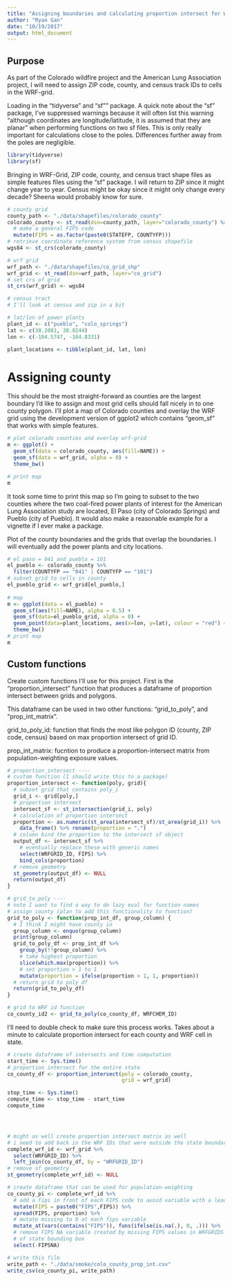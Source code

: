 ```yaml
---
title: "Assigning boundaries and calculating proportion intersect for WRF-Grid"
author: "Ryan Gan"
date: "10/19/2017"
output: html_document
---
```


## Purpose

As part of the Colorado wildfire project and the American Lung Association project, I will need to assign ZIP code, county, and census track IDs to cells in the WRF-grid. 

Loading in the "tidyverse" and "sf"" package. A quick note about the "sf" package, I've suppressed warnings because it will often list this warning "although coordinates are longitude/latitude, it is assumed that they are planar" when performing functions on two sf files. This is only really important for calculations close to the poles. Differences further away from the poles are negligible.

```r
library(tidyverse)
library(sf)
```

Bringing in WRF-Grid, ZIP code, county, and census tract shape files as simple features files using the "sf" package. I will return to ZIP since it might change year to year. Census might be okay since it might only change every decade? Sheena would probably know for sure.

```r
# county grid
county_path <- "./data/shapefiles/colorado_county"
colorado_county <- st_read(dsn=county_path, layer="colorado_county") %>% 
  # make a general FIPS code
  mutate(FIPS = as.factor(paste0(STATEFP, COUNTYFP)))
# retrieve coordinate reference system from census shapefile
wgs84 <- st_crs(colorado_county)

# wrf grid
wrf_path <- "./data/shapefiles/co_grid_shp"
wrf_grid <- st_read(dsn=wrf_path, layer="co_grid")
# set crs of grid
st_crs(wrf_grid) <- wgs84

# census tract
# I'll look at census and zip in a bit

# lat/lon of power plants
plant_id <- c("pueblo", "colo_springs")
lat <- c(38.2081, 38.8244)
lon <- c(-104.5747, -104.8331)

plant_locations <- tibble(plant_id, lat, lon) 
```

# Assigning county

This should be the most straight-forward as counties are the largest boundary I'd like to assign and most grid cells should fall nicely in to one county polygon. I'll plot a map of Colorado counties and overlay the WRF grid using the development version of ggplot2 which contains "geom_sf" that works with simple features.

```r
# plot colorado counties and overlay wrf-grid
m <- ggplot() +
  geom_sf(data = colorado_county, aes(fill=NAME)) +
  geom_sf(data = wrf_grid, alpha = 0) +
  theme_bw()

# print map
m
```

It took some time to print this map so I'm going to subset to the two counties where the two coal-fired power plants of interest for the American Lung Association study are located, El Paso (city of Colorado Springs) and Pueblo (city of Pueblo). It would also make a reasonable example for a vignette if I ever make a package.

Plot of the county boundaries and the grids that overlap the boundaries. I will eventually add the power plants and city locations.

```r
# el paso = 041 and pueblo = 101
el_pueblo <- colorado_county %>% 
  filter(COUNTYFP == "041" | COUNTYFP == "101")
# subset grid to cells in county
el_pueblo_grid <- wrf_grid[el_pueblo,]
  
# map
m <- ggplot(data = el_pueblo) +
  geom_sf(aes(fill=NAME), alpha = 0.5) +
  geom_sf(data=el_pueblo_grid, alpha = 0) +
  geom_point(data=plant_locations, aes(x=lon, y=lat), colour = "red") +
  theme_bw()
# print map
m
```

## Custom functions

Create custom functions I'll use for this project. First is the "proportion_intersect" function that produces a dataframe of proportion intersect between grids and polygons. 

This dataframe can be used in two other functions: "grid_to_poly", and "prop_int_matrix".

grid_to_poly_id: function that finds the most like polygon ID (county, ZIP code, census) based on max proportion intersect of grid ID. 

prop_int_matrix: fucntion to produce a proportion-intersect matrix from population-weighting exposure values.

```r
# proportion_intersect ----
# custom function (I should write this to a package)
proportion_intersect <- function(poly, grid){
  # subset grid that contains poly_i
  grid_i <- grid[poly,]
  # proportion intersect
  intersect_sf <- st_intersection(grid_i, poly)
  # calculation of proportion intersect
  proportion <- as.numeric(st_area(intersect_sf)/st_area(grid_i)) %>% 
    data_frame() %>% rename(proportion = ".")
  # column bind the proportion to the intersect sf object
  output_df <- intersect_sf %>% 
    # eventually replace these with generic names
    select(WRFGRID_ID, FIPS) %>% 
    bind_cols(proportion)
  # remove geometry
  st_geometry(output_df) <- NULL
  return(output_df)
}

# grid_to_poly ----
# note I want to find a way to do lazy eval for function names
# assign county (plan to add this functionality to function)
grid_to_poly <- function(prop_int_df, group_column) {
  # I think I might have county in 
  group_column <- enquo(group_column)
  print(group_column)
  grid_to_poly_df <- prop_int_df %>% 
    group_by(!!group_column) %>% 
    # take highest proportion
    slice(which.max(proportion)) %>% 
    # set proportion > 1 to 1
    mutate(proportion = ifelse(proportion > 1, 1, proportion))
  # return grid to poly df
  return(grid_to_poly_df)
}

# grid to WRF id function
co_county_id2 <- grid_to_poly(co_county_df, WRFCHEM_ID)
```

I'll need to double check to make sure this process works. Takes about a minute to calculate proportion intersect for each county and WRF cell in state.

```r
# create dataframe of intersects and time computation
start_time <- Sys.time()
# proportion intersect for the entire state
co_county_df <- proportion_intersect(poly = colorado_county,
                                     grid = wrf_grid)

stop_time <- Sys.time()
compute_time <- stop_time - start_time
compute_time




# might as well create proportion intersect matrix as well
# i need to add back in the WRF IDs that were outside the state boundary
complete_wrf_id <- wrf_grid %>% 
  select(WRFGRID_ID) %>% 
  left_join(co_county_df, by = "WRFGRID_ID")
# remove sf geometry
st_geometry(complete_wrf_id) <- NULL

# create dataframe that can be used for population-weighting
co_county_pi <- complete_wrf_id %>% 
  # add a fips in front of each FIPS code to avoid variable with a leading 0
  mutate(FIPS = paste0("FIPS",FIPS)) %>% 
  spread(FIPS, proportion) %>% 
  # mutate missing to 0 at each fips variable
  mutate_at(vars(contains("FIPS")), funs(ifelse(is.na(.), 0, .))) %>% 
  # remove FIPS NA variable created by missing FIPS values in WRFGRIDS outside
  # of state bounding box
  select(-FIPSNA)

# write this file
write_path <- "./data/smoke/colo_county_prop_int.csv"
write_csv(co_county_pi, write_path)

```
